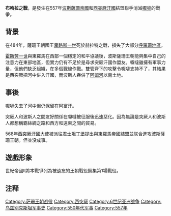 {{Infobox military conflict
|conflict=布哈拉之戰
|partof= 
|image=
|caption=
|date=557<ref>{{Cite web |url=http://www.iranicaonline.org/articles/khosrow-ii |title=存档副本 |access-date=2015-07-23 |archive-date=2013-05-17 |archive-url=https://web.archive.org/web/20130517032811/http://www.iranicaonline.org/articles/khosrow-ii }}</ref>
|place= [[布哈拉|布哈拉]],(現屬[[烏茲別克|烏茲別克]])
|result=波斯-突厥決定性勝利<ref>{{Cite web |url=http://www.iranicaonline.org/articles/hephthalites |title=存档副本 |access-date=2015-07-23 |archive-date=2019-03-26 |archive-url=https://web.archive.org/web/20190326015808/http://www.iranicaonline.org/articles/hephthalites }}</ref>
|territory= [[阿姆河|阿姆河]]北部歸屬[[西突厥|西突厥]],南方歸屬[[薩珊王朝|薩珊王朝]]
|combatant1=[[薩珊王朝|薩珊王朝]]<br>[[西突厥|西突厥]]
|combatant2=[[嚈噠|嚈噠]]
|commander1=
|commander2=
|strength1=
|strength2=
|casualties1=
|casualties2=
}}

'''布哈拉之戰'''，是發生在557年[[波斯|波斯]][[薩珊帝國|薩珊帝國]]和[[西突厥汗國|西突厥汗國]]結盟聯手消滅[[嚈噠|嚈噠]]的戰爭。

== 背景 ==
在484年，薩珊王朝國王[[卑路斯一世|卑路斯一世]]死於赫拉特之戰，損失了大部分[[大呼罗珊|呼羅珊地區]]。

[[霍斯劳一世|霍斯劳一世]]與東羅馬在西部一個穩定的和平協議後，波斯薩珊王朝能夠集中自己的注意力在東部地區，但實力仍有不足於是尋求突厥汗國作盟友。嚈噠雖擁有軍事力量，但他們缺乏組織，在多個戰線作戰。雙管齊下的攻擊令嚈噠支持不了，其結果是西突厥把河中併入汗國，而波斯人吞併了[[阿姆河|阿姆河]]以南土地。

== 事後 ==
嚈噠失去了河中但仍保留在阿富汗。

突厥人和波斯人之間友好關係在嚈噠被征服後迅速惡化。因為無論是突厥人和波斯人都想稱霸絲綢之路和西方和遠東之間的貿易。

568年[[西突厥汗國|西突厥汗國]]大使被派往[[君士坦丁堡|君士坦丁堡]]提出與東羅馬帝國結盟並联合進攻波斯薩珊王朝。但並没成事。

== 遊戲形象 ==
世紀帝國Ⅱ將本戰爭列為被遺忘的王朝戰役錦集第1場戰役。

== 注释 ==

{{Reflist|2}}
{{古突厥}}
[[Category:萨珊王朝战役|Category:萨珊王朝战役]]
[[Category:西突厥|Category:西突厥]]
[[Category:6世纪亚洲战争|Category:6世纪亚洲战争]]
[[Category:乌兹别克斯坦军事史|Category:乌兹别克斯坦军事史]]
[[Category:550年代军事|Category:550年代军事]]
[[Category:557年|Category:557年]]